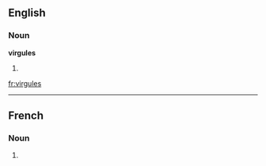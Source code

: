 ==English==

===Noun===
'''virgules'''

# {{plural of|[[virgule]]}}

[[fr:virgules]]

----
==French==

===Noun===
{{infl|fr|plural}} {{f|p}}

# {{plural of|virgule|lang=French}}


{{rfc-auto}}